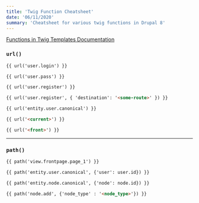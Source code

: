 ```yaml
---
title: 'Twig Function Cheatsheet'
date: '06/11/2020'
summary: 'Cheatsheet for various twig functions in Drupal 8'
---
```


[Functions in Twig Templates Documentation](https://www.drupal.org/docs/theming-drupal/twig-in-drupal/functions-in-twig-templates)

### `url()`

```html
{{ url('user.login') }} 

{{ url('user.pass') }} 

{{ url('user.register') }} 

{{ url('user.register', { 'destination': '<some-route>' }) }} 

{{ url('entity.user.canonical') }} 

{{ url('<current>') }}

{{ url('<front>') }}
```

---

### `path()`

```html
{{ path('view.frontpage.page_1') }}

{{ path('entity.user.canonical', {'user': user.id}) }}

{{ path('entity.node.canonical', {'node': node.id}) }}

{{ path('node.add', {'node_type' : '<node_type>'}) }}
```
